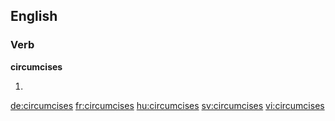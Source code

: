 
==English==

===Verb===
'''circumcises'''

# {{third-person singular of|circumcise}}

[[de:circumcises]]
[[fr:circumcises]]
[[hu:circumcises]]
[[sv:circumcises]]
[[vi:circumcises]]
